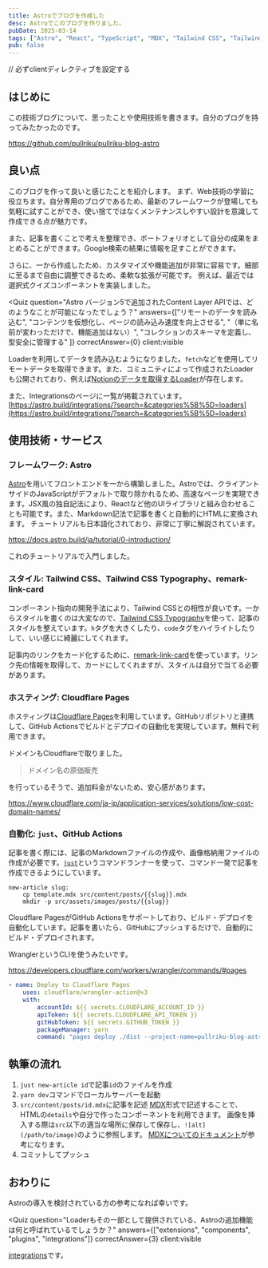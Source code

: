 ```yaml
---
title: Astroでブログを作成した
desc: Astroでこのブログを作りました。
pubDate: 2025-03-14
tags: ["Astro", "React", "TypeScript", "MDX", "Tailwind CSS", "Tailwind CSS Typography", "just", "pullriku-blog"]
pub: false
---
```


// 必ずclientディレクティブを設定する


## はじめに

この技術ブログについて、思ったことや使用技術を書きます。自分のブログを持ってみたかったのです。

https://github.com/pullriku/pullriku-blog-astro

## 良い点
このブログを作って良いと感じたことを紹介します。
まず、Web技術の学習に役立ちます。自分専用のブログであるため、最新のフレームワークが登場しても気軽に試すことができ、使い捨てではなくメンテナンスしやすい設計を意識して作成できる点が魅力です。

また、記事を書くことで考えを整理でき、ポートフォリオとして自分の成果をまとめることができます。Google検索の結果に情報を足すことができます。

さらに、一から作成したため、カスタマイズや機能追加が非常に容易です。細部に至るまで自由に調整できるため、柔軟な拡張が可能です。
例えば、最近では選択式クイズコンポーネントを実装しました。

<Quiz
    question="Astro バージョン5で追加されたContent Layer APIでは、どのようなことが可能になったでしょう？"
    answers={["リモートのデータを読み込む", "コンテンツを仮想化し、ページの読み込み速度を向上させる", "（単に名前が変わっただけで、機能追加はない）", "コレクションのスキーマを定義し、型安全に管理する" ]}
    correctAnswer={0}
    client:visible
>
Loaderを利用してデータを読み込むようになりました。`fetch`などを使用してリモートデータを取得できます。また、コミュニティによって作成されたLoaderも公開されており、例えば[Notionのデータを取得するLoader](https://astro.build/blog/community-loaders/#notion)が存在します。

また、Integrationsのページに一覧が掲載されています。
[https://astro.build/integrations/?search=&categories%5B%5D=loaders](https://astro.build/integrations/?search=&categories%5B%5D=loaders)

</Quiz>

## 使用技術・サービス

### フレームワーク: Astro

[Astro](https://astro.build/)を用いてフロントエンドを一から構築しました。Astroでは、クライアントサイドのJavaScriptがデフォルトで取り除かれるため、高速なページを実現できます。JSX風の独自記法により、Reactなど他のUIライブラリと組み合わせることも可能です。また、Markdown記法で記事を書くと自動的にHTMLに変換されます。
チュートリアルも日本語化されており、非常に丁寧に解説されています。

https://docs.astro.build/ja/tutorial/0-introduction/

これのチュートリアルで入門しました。

### スタイル: Tailwind CSS、Tailwind CSS Typography、remark-link-card

コンポーネント指向の開発手法により、Tailwind CSSとの相性が良いです。一からスタイルを書くのは大変なので、[Tailwind CSS Typography](https://tailwindcss-typography.vercel.app/)を使って、記事のスタイルを整えています。`h`タグを大きくしたり、`code`タグをハイライトしたりして、いい感じに綺麗にしてくれます。

記事内のリンクをカード化するために、[remark-link-card](https://github.com/gladevise/remark-link-card)を使っています。リンク先の情報を取得して、カードにしてくれますが、スタイルは自分で当てる必要があります。

### ホスティング: Cloudflare Pages

ホスティングは[Cloudflare Pages](https://pages.cloudflare.com/)を利用しています。GitHubリポジトリと連携して、GitHub Actionsでビルドとデプロイの自動化を実現しています。無料で利用できます。

ドメインもCloudflareで取りました。

> ドメイン名の原価販売

を行っているそうで、追加料金がないため、安心感があります。

https://www.cloudflare.com/ja-jp/application-services/solutions/low-cost-domain-names/

### 自動化: `just`、GitHub Actions

記事を書く際には、記事のMarkdownファイルの作成や、画像格納用ファイルの作成が必要です。[`just`](https://github.com/casey/just)というコマンドランナーを使って、コマンド一発で記事を作成できるようにしています。

```make
new-article slug:
    cp template.mdx src/content/posts/{{slug}}.mdx
    mkdir -p src/assets/images/posts/{{slug}}
```

Cloudflare PagesがGitHub Actionsをサポートしており、ビルド・デプロイを自動化しています。記事を書いたら、GitHubにプッシュするだけで、自動的にビルド・デプロイされます。

WranglerというCLIを使うみたいです。

https://developers.cloudflare.com/workers/wrangler/commands/#pages

```yaml
- name: Deploy to Cloudflare Pages
    uses: cloudflare/wrangler-action@v3
    with:
        accountId: ${{ secrets.CLOUDFLARE_ACCOUNT_ID }}
        apiToken: ${{ secrets.CLOUDFLARE_API_TOKEN }}
        gitHubToken: ${{ secrets.GITHUB_TOKEN }}
        packageManager: yarn
        command: "pages deploy ./dist --project-name=pullriku-blog-astro"
```

## 執筆の流れ

1. `just new-article id`で記事`id`のファイルを作成
1. `yarn dev`コマンドでローカルサーバーを起動
1. `src/content/posts/id.mdx`に記事を記述
    [MDX](https://mdxjs.com/)形式で記述することで、HTMLの`details`や自分で作ったコンポーネントを利用できます。
    画像を挿入する際は`src`以下の適当な場所に保存して保存し、`![alt](/path/to/image)`のように参照します。
    [MDXについてのドキュメント](https://docs.astro.build/ja/guides/markdown-content/#mdx%E3%81%AE%E3%81%BF%E3%81%A7%E4%BD%BF%E3%81%88%E3%82%8B%E6%A9%9F%E8%83%BD)が参考になります。
1. コミットしてプッシュ

## おわりに

Astroの導入を検討されている方の参考になれば幸いです。

<Quiz
    question="Loaderもその一部として提供されている、Astroの追加機能は何と呼ばれているでしょうか？"
    answers={["extensions", "components", "plugins", "integrations"]}
    correctAnswer={3}
    client:visible
>
[integrations](https://astro.build/integrations/)です。
</Quiz>
